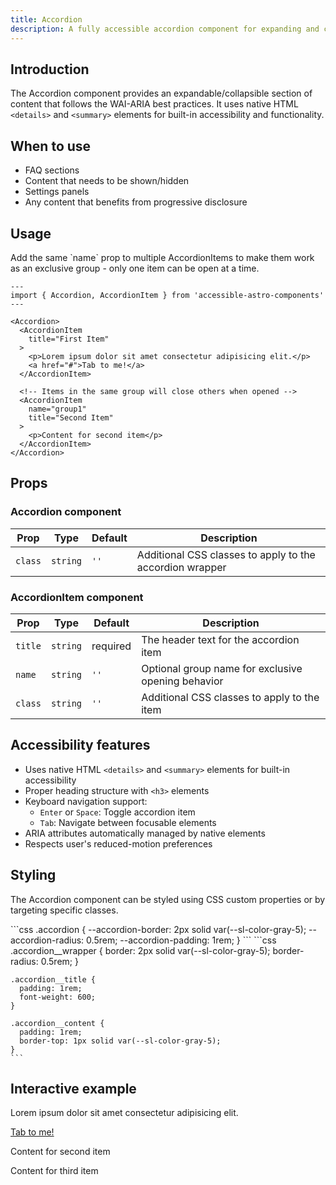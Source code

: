 ```yaml
---
title: Accordion
description: A fully accessible accordion component for expanding and collapsing content sections using native HTML elements.
---
```



## Introduction

The Accordion component provides an expandable/collapsible section of content that follows the WAI-ARIA best practices. It uses native HTML `<details>` and `<summary>` elements for built-in accessibility and functionality.

## When to use

- FAQ sections
- Content that needs to be shown/hidden
- Settings panels
- Any content that benefits from progressive disclosure

## Usage

<Aside type="tip" title="Exclusive Behavior">
  Add the same `name` prop to multiple AccordionItems to make them work as an exclusive group - only one item can be open at a time.
</Aside>

```astro ins={15}
---
import { Accordion, AccordionItem } from 'accessible-astro-components'
---

<Accordion>
  <AccordionItem
    title="First Item"
  >
    <p>Lorem ipsum dolor sit amet consectetur adipisicing elit.</p>
    <a href="#">Tab to me!</a>
  </AccordionItem>

  <!-- Items in the same group will close others when opened -->
  <AccordionItem
    name="group1"
    title="Second Item"
  >
    <p>Content for second item</p>
  </AccordionItem>
</Accordion>
```

## Props

### Accordion component

| Prop | Type | Default | Description |
|------|------|---------|-------------|
| `class` | `string` | `''` | Additional CSS classes to apply to the accordion wrapper |

### AccordionItem component

| Prop | Type | Default | Description |
|------|------|---------|-------------|
| `title` | `string` | required | The header text for the accordion item |
| `name` | `string` | `''` | Optional group name for exclusive opening behavior |
| `class` | `string` | `''` | Additional CSS classes to apply to the item |

## Accessibility features

- Uses native HTML `<details>` and `<summary>` elements for built-in accessibility
- Proper heading structure with `<h3>` elements
- Keyboard navigation support:
  - `Enter` or `Space`: Toggle accordion item
  - `Tab`: Navigate between focusable elements
- ARIA attributes automatically managed by native elements
- Respects user's reduced-motion preferences

## Styling

The Accordion component can be styled using CSS custom properties or by targeting specific classes.

<Tabs>
  <TabItem label="CSS Custom Properties">
    ```css
    .accordion {
      --accordion-border: 2px solid var(--sl-color-gray-5);
      --accordion-radius: 0.5rem;
      --accordion-padding: 1rem;
    }
    ```
  </TabItem>
  <TabItem label="CSS Classes">
    ```css
    .accordion__wrapper {
      border: 2px solid var(--sl-color-gray-5);
      border-radius: 0.5rem;
    }

    .accordion__title {
      padding: 1rem;
      font-weight: 600;
    }

    .accordion__content {
      padding: 1rem;
      border-top: 1px solid var(--sl-color-gray-5);
    }
    ```
  </TabItem>
</Tabs>

## Interactive example

<Accordion>
  <AccordionItem
    title="First Item"
  >
    <p>Lorem ipsum dolor sit amet consectetur adipisicing elit.</p>
    <a href="#">Tab to me!</a>
  </AccordionItem>
  <AccordionItem
    title="Second Item"
  >
    <p>Content for second item</p>
  </AccordionItem>
  <AccordionItem
    title="Third Item"
  >
    <p>Content for third item</p>
  </AccordionItem>
</Accordion>
